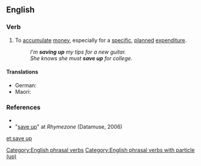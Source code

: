 ==English==

===Verb===
{{en-verb|head=[[save]] [[up]]|saves up|saving up|saved up}}

# {{lb|en|transitive|and|intransitive}} To [[accumulate]] [[money]], especially for a [[specific]], [[planned]] [[expenditure]].
#: ''I'm '''saving up''' my tips for a new guitar.''
#: ''She knows she must '''save up''' for college.''

====Translations====
{{trans-top|to accumulate money for a specific purpose}}
{{trans-mid}}
* German: {{t+|de|zusammensparen}}
* Maori: {{t|mi|penapena}}
{{trans-bottom}}

===References===
* {{R:Dictionary.com}}
* "[http://www.rhymezone.com/r/rhyme.cgi?Word=save_up save up]" at ''Rhymezone'' (Datamuse, 2006)

[[Category:English phrasal verbs]]
[[Category:English phrasal verbs with particle (up)]]

[[et:save up]]
